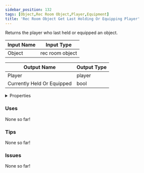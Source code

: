 ```yaml
---
sidebar_position: 132
tags: [Object,Rec Room Object,Player,Equipment]
title: 'Rec Room Object Get Last Holding Or Equipping Player'
---
```


Returns the player who last held or equipped an object.






<EsbSvg />

| Input Name | Input Type |
|-----------|-----------|
| Object | rec room object |

| Output Name | Output Type |
|-----------|-----------|
| Player | player |
| Currently Held Or Equipped | bool |


<details>
  <summary>Properties</summary>
  <div>
    <div>
    <table>
      <thead>
        <tr>
          <th>Is beta required?</th>
          <th>❌</th>
        </tr>
        <tr>
          <th>Is this chip a trolling risk?</th>
          <th>❌</th>
        </tr>
        <tr>
          <th>Is this chip a role assignment risk?</th>
          <th>❌</th>
        </tr>
        <tr>
          <th>Chip UUID</th>
          <th>a76a9898-4add-4765-9f5b-f366b586e51c</th>
        </tr>
      </thead>
    </table>
    </div>
  </div>
</details>

### Uses

None so far!

### Tips

None so far!

### Issues

None so far!
